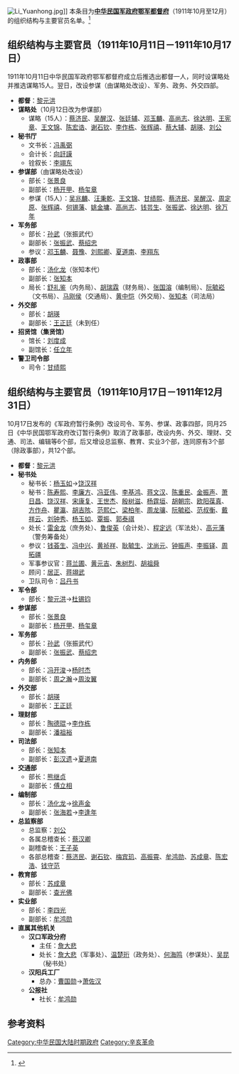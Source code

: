 [[File:Li_Yuanhong.jpg|thumb]]]]
本条目为'''[[中华民国军政府鄂军都督府|中华民国军政府鄂军都督府]]'''（1911年10月至12月）的组织结构与主要官员名单。<ref>{{cite book|title=《中华民国时期军政职官志》|author=郭卿友|publisher=甘肃人民出版社}}</ref>

== 组织结构与主要官员（1911年10月11日－1911年10月17日） ==
1911年10月11日中华民国军政府鄂军都督府成立后推选出都督一人，同时设谋略处并推选谋略15人。翌日，改设参谋（由谋略处改设）、军务、政务、外交四部。

* '''都督'''：[[黎元洪|黎元洪]]
* '''谋略处'''（10月12日改为参谋部）
** 谋略（15人）：[[蔡济民|蔡济民]]、[[吴醒汉|吴醒汉]]、[[张廷辅|张廷辅]]、[[邓玉麟|邓玉麟]]、[[高尚志|高尚志]]、[[徐达明|徐达明]]、[[王宪章|王宪章]]、[[王文錦_(中將)|王文锦]]、[[陈宏诰|陈宏诰]]、[[谢石钦|谢石钦]]、[[李作栋|李作栋]]、[[张辉禧|张辉禧]]、[[蔡大辅|蔡大辅]]、[[胡瑛|胡瑛]]、[[刘公|刘公]]
* '''秘书厅'''
** 文书长：[[冯禹弼|冯禹弼]]
** 会计长：[[向訏謨|向訏謨]]
** 铨叙长：[[李翊东|李翊东]]
* '''参谋部'''（由谋略处改设）
** 部长：[[张景良|张景良]]
** 副部长：[[杨开甲|杨开甲]]、[[杨玺章|杨玺章]]
** 参谋（15人）：[[吴兆麟_(1882年)|吴兆麟]]、[[汪秉乾|汪秉乾]]、[[王文錦_(中將)|王文锦]]、[[甘绩熙|甘绩熙]]、[[蔡济民|蔡济民]]、[[吴醒汉|吴醒汉]]、[[周定原|周定原]]、[[张辉禧|张辉禧]]、[[何锡藩|何锡藩]]、[[姚金墉|姚金墉]]、[[高尚志|高尚志]]、[[钱芸生|钱芸生]]、[[张振武|张振武]]、[[徐达明|徐达明]]、[[徐万年|徐万年]]
* '''军务部'''
** 部长：[[孙武_(民国)|孙武]]（张振武代）
** 副部长：[[张振武|张振武]]、[[蔡绍忠|蔡绍忠]]
** 参议：[[邓玉麟|邓玉麟]]、[[聂豫|聂豫]]、[[刘熙卿|刘熙卿]]、[[夏道南|夏道南]]、[[李翔东|李翔东]]
* '''政事部'''
** 部长：[[汤化龙|汤化龙]]（张知本代）
** 副部长：[[张知本|张知本]]
** 局长：[[舒礼鉴|舒礼鉴]]（内务局）、[[胡瑞霖|胡瑞霖]]（财务局）、[[张国溶|张国溶]]（编制局）、[[阮毓崧|阮毓崧]]（文书局）、[[马刚侯|马刚侯]]（交通局）、[[黄中恺|黄中恺]]（外交局）、[[张知本|张知本]]（司法局）
* '''外交部'''
** 部长：[[胡瑛|胡瑛]]
** 副部长：[[王正廷|王正廷]]（未到任）
* '''招贤馆（集贤馆）'''
** 馆长：[[刘度成|刘度成]]
** 副馆长：[[任立年|任立年]]
* '''警卫司令部'''
** 司令：[[甘绩熙|甘绩熙]]

== 组织结构与主要官员（1911年10月17日－1911年12月31日） ==
10月17日发布的《军政府暂行条例》改设司令、军务、参谋、政事四部，同月25日《中华民国鄂军政府改订暂行条例》取消了政事部，改设内务、外交、理财、交通、司法、编辑等6个部，后又增设总监察、教育、实业3个部，连同原有3个部（除政事部），共12个部。

* '''都督'''：[[黎元洪|黎元洪]]
* '''秘书处'''
** 秘书长：[[杨玉如|杨玉如]]→[[饶汉祥|饶汉祥]]
** 秘书：[[陈寿熙|陈寿熙]]、[[李廉方|李廉方]]、[[冯亚伟|冯亚伟]]、[[李基鸿|李基鸿]]、[[蒋文汉|蒋文汉]]、[[陈重民|陈重民]]、[[金振声|金振声]]、[[萧日昌|萧日昌]]、[[饶汉祥|饶汉祥]]、[[宋康复|宋康复]]、[[王世杰|王世杰]]、[[殷树滋|殷树滋]]、[[杨霆垣|杨霆垣]]、[[胡朝宗|胡朝宗]]、[[欧阳葆真|欧阳葆真]]、[[方作舟|方作舟]]、[[瞿瀛|瞿瀛]]、[[胡吉陔|胡吉陔]]、[[范熙仁|范熙仁]]、[[梁柏年|梁柏年]]、[[周龙骧|周龙骧]]、[[阮毓崧|阮毓崧]]、[[范叔衡|范叔衡]]、[[戴祥云|戴祥云]]、[[刘钟秀|刘钟秀]]、[[杨玉如|杨玉如]]、[[覃振|覃振]]、[[郭泰祺|郭泰祺]]
** 处长：[[雷金龙|雷金龙]]（庶务处）、[[鲁俊英|鲁俊英]]（会计处）、[[程定远|程定远]]（军法处）、[[高元藩|高元藩]]（警务筹备处）
** 参议：[[钱荟生|钱荟生]]、[[冯中兴|冯中兴]]、[[黄祯祥|黄祯祥]]、[[耿毓生|耿毓生]]、[[沈尚元|沈尚元]]、[[钟振声|钟振声]]、[[李振铎|李振铎]]、[[周拓疆|周拓疆]]
** 军事参议官：[[蒋兰圃|蒋兰圃]]、[[黄元吉|黄元吉]]、[[朱树烈|朱树烈]]、[[胡祖舜|胡祖舜]]
** 顾问：[[居正|居正]]、[[蒋翊武|蒋翊武]]
** 卫队司令：[[吕丹书|吕丹书]]
* '''军令部'''
** 部长：[[黎元洪|黎元洪]]→[[杜锡钧|杜锡钧]]
* '''参谋部'''
** 部长：[[张景良|张景良]]
** 副部长：[[杨开甲|杨开甲]]、[[杨玺章|杨玺章]]
* '''军务部'''
** 部长：[[孙武_(民国)|孙武]]（张振武代）
** 副部长：[[张振武|张振武]]、[[蔡绍忠|蔡绍忠]]
* '''内务部'''
** 部长：[[冯开浚|冯开浚]]→[[杨时杰|杨时杰]]
** 副部长：[[周之瀚|周之瀚]]→[[周汝翼|周汝翼]]
* '''外交部'''
** 部长：[[胡瑛|胡瑛]]
** 副部长：[[王正廷|王正廷]]
* '''理财部'''
** 部长：[[陶德琨|陶德琨]]→[[李作栋|李作栋]]
** 副部长：[[潘祖裕|潘祖裕]]
* '''司法部'''
** 部长：[[张知本|张知本]]
** 副部长：[[彭汉遗|彭汉遗]]→[[夏道南|夏道南]]
* '''交通部'''
** 部长：[[熊继贞|熊继贞]]
** 副部长：[[傅立相|傅立相]]
* '''编制部'''
** 部长：[[汤化龙|汤化龙]]→[[徐声金|徐声金]]
** 副部长：[[张海若|张海若]]→[[李逢年|李逢年]]
* '''总监察部'''
** 总监察：[[刘公|刘公]]
** 各属总稽查长：[[蔡汉卿|蔡汉卿]]
** 副稽查长：[[王子英|王子英]]
** 各部总稽查：[[蔡济民|蔡济民]]、[[谢石钦|谢石钦]]、[[梅宾玑|梅宾玑]]、[[高振霄|高振霄]]、[[牟鸿勋|牟鸿勋]]、[[苏成章|苏成章]]、[[陈宏浩|陈宏浩]]、[[钱守范|钱守范]]
* '''教育部'''
** 部长：[[苏成章|苏成章]]
** 副部长：[[查光佛|查光佛]]
* '''实业部'''
** 部长：[[李四光|李四光]]
** 副部长：[[牟鸿勋|牟鸿勋]]
* '''直属其他机关'''
** '''汉口军政分府'''
*** 主任：[[詹大悲|詹大悲]]
*** 处长：[[詹大悲|詹大悲]]（军事处）、[[温楚珩|温楚珩]]（政务处）、[[何海鸣|何海鸣]]（参谋处）、[[吴昆|吴昆]]（秘书处）
** '''汉阳兵工厂'''
*** 总办：[[曹国勋|曹国勋]]→[[萧佐汉|萧佐汉]]
** '''公报社'''
*** 社长：[[牟鸿勋|牟鸿勋]]

== 参考资料 ==
{{reflist}}

[[Category:中华民国大陆时期政府|Category:中华民国大陆时期政府]]
[[Category:辛亥革命|Category:辛亥革命]]